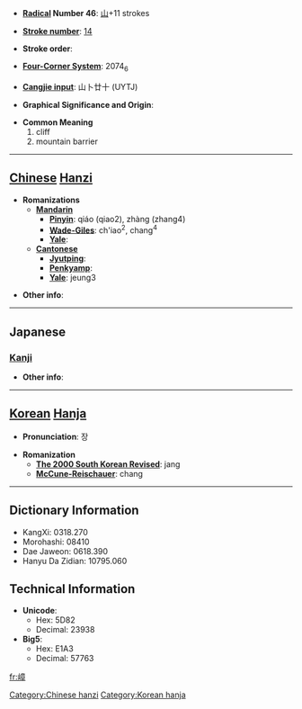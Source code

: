 * '''[[Wiktionary:Chinese radical index| Radical]] Number 46''': [[Wiktionary:Chinese radical index 山|山]]+11 strokes

* '''[[Wiktionary:Chinese total strokes index|Stroke number]]''': [[Wiktionary:Chinese total strokes index 14|14]]

* '''Stroke order''': 

* '''[[Wiktionary:Chinese four corner index|Four-Corner System]]''': 2074<sub>6</sub>

* '''[[Wiktionary:Chinese Cangjie index|Cangjie input]]''': 山卜廿十 (UYTJ)

* '''Graphical Significance and Origin''': 

* '''Common Meaning'''
*#cliff
*# mountain barrier


----

== [[Chinese]] [[Hanzi]] ==
[[Category:Chinese hanzi]]
* '''Romanizations'''
** '''[[Mandarin]]'''
*** '''[[Pinyin]]''': qiáo (qiao2), zhàng (zhang4)
*** '''[[Wade-Giles]]''': ch'iao<sup>2</sup>, chang<sup>4</sup>
*** '''[[Yale]]''': 
** '''[[Cantonese]]'''
*** '''[[Jyutping]]''':
*** '''[[Penkyamp]]''': 
*** '''[[Yale]]''': jeung3

* '''Other info''': 

----

==Japanese==
===[[Kanji]]===
{{kanji|on readings=[[しょう]] (shō)
|kun readings=[[みね]] (mine)
}}

* '''Other info''':  

----

== [[Korean]] [[Hanja]] ==
[[Category:Korean hanja]]
* '''Pronunciation''': 장

* '''Romanization'''
** '''[[The 2000 South Korean Revised Romanization|The 2000 South Korean Revised]]''': jang
** '''[[McCune-Reischauer]]''': chang

----

== Dictionary Information ==

* KangXi: 0318.270
* Morohashi: 08410
* Dae Jaweon: 0618.390
* Hanyu Da Zidian: 10795.060

== Technical Information ==

* '''Unicode''':
** Hex: 5D82
** Decimal: 23938
* '''Big5''':
** Hex: E1A3
** Decimal: 57763

[[fr:嶂]]